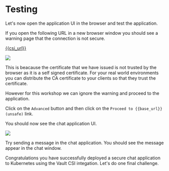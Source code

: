 # Testing

Let's now open the application UI in the browser and test the application.

If you open the following URL in a new browser window you should see a warning
page that the connection is not secure.

<a href="{{csi_url}}" target="_blank">{{csi_url}}</a>



![](/assets/not_private.png)

This is beacause the certificate that we have issued is not trusted by the browser
as it is a self signed certificate. For your real world environments you can
distribute the CA certificate to your clients so that they trust the certificate.

However for this workshop we can ignore the warning and proceed to the application.

Click on the `Advanced` button and then click on the `Proceed to {{base_url}}
 (unsafe)` link.

You should now see the chat application UI.

![](/assets/app.png)

Try sending a message in the chat application. You should see the message appear
in the chat window.

Congratulations you have successfully deployed a secure chat application to Kubernetes
using the Vault CSI integation. Let's do one final challenge.